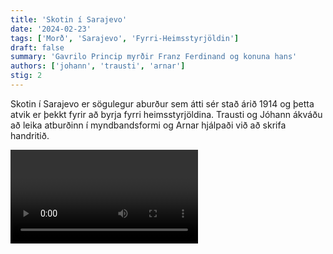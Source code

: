 ```yaml
---
title: 'Skotin í Sarajevo'
date: '2024-02-23'
tags: ['Morð', 'Sarajevo', 'Fyrri-Heimsstyrjöldin']
draft: false
summary: 'Gavrilo Princip myrðir Franz Ferdinand og konuna hans'
authors: ['johann', 'trausti', 'arnar']
stig: 2
---
```


Skotin í Sarajevo er sögulegur aburður sem átti sér stað árið 1914 og þetta atvik er þekkt fyrir að byrja fyrri heimsstyrjöldina.
Trausti og Jóhann ákváðu að leika atburðinn í myndbandsformi og Arnar hjálpaði við að skrifa handritið.


<Video id="SitteguytqE" />